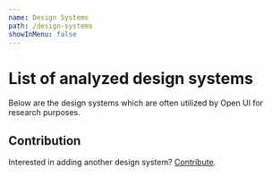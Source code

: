 ```yaml
---
name: Design Systems
path: /design-systems
showInMenu: false
---
```



# List of analyzed design systems

Below are the design systems which are often utilized by Open UI for research purposes.

<DesignSystemsList />

## Contribution

Interested in adding another design system? [Contribute](https://github.com/WICG/open-ui/blob/master/CONTRIBUTING.md).
